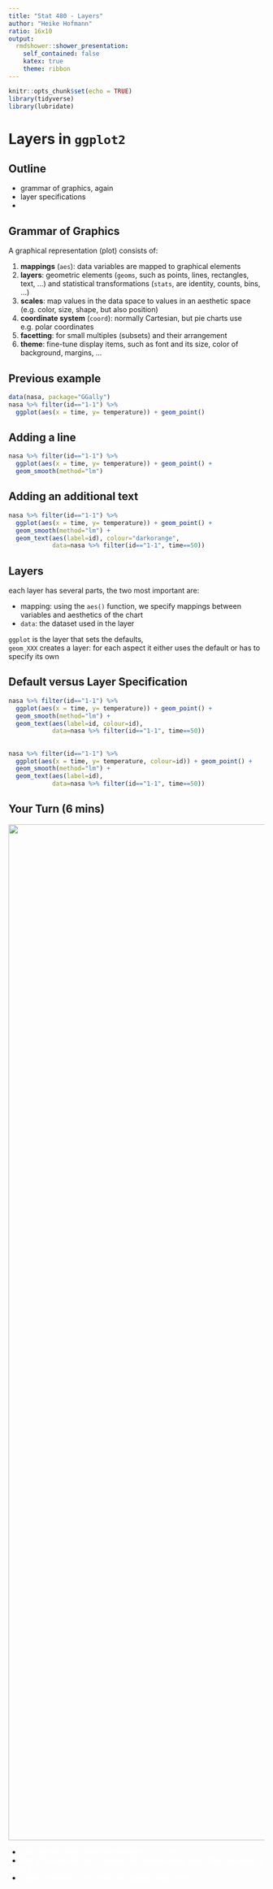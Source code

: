 ```yaml
---
title: "Stat 480 - Layers"
author: "Heike Hofmann"
ratio: 16x10
output:
  rmdshower::shower_presentation:
    self_contained: false
    katex: true
    theme: ribbon
---
```


```r
knitr::opts_chunk$set(echo = TRUE)
library(tidyverse)
library(lubridate)
```

# Layers in `ggplot2`

## Outline

- grammar of graphics, again
- layer specifications
- 

## Grammar of Graphics

A graphical representation (plot) consists of:

1. **mappings** (`aes`):  data variables are mapped to graphical elements
2. **layers**:  geometric elements (`geoms`, such as points, lines, rectangles, text, ...) and statistical transformations (`stats`, are identity, counts, bins, ...)
3. **scales**: map values in the data space to values in an aesthetic space (e.g. color, size, shape, but also position)
4. **coordinate system** (`coord`): normally Cartesian, but pie charts use e.g. polar coordinates
5. **facetting**: for small multiples (subsets) and their arrangement
6. **theme**: fine-tune display items, such as font and its size, color of background, margins, ...

## Previous example

```r
data(nasa, package="GGally")
nasa %>% filter(id=="1-1") %>%
  ggplot(aes(x = time, y= temperature)) + geom_point()
```

## Adding a line

```r
nasa %>% filter(id=="1-1") %>%
  ggplot(aes(x = time, y= temperature)) + geom_point() +
  geom_smooth(method="lm")
```

## Adding an additional text

```r
nasa %>% filter(id=="1-1") %>%
  ggplot(aes(x = time, y= temperature)) + geom_point() +
  geom_smooth(method="lm") +
  geom_text(aes(label=id), colour="darkorange", 
            data=nasa %>% filter(id=="1-1", time==50))
```

## Layers

each layer has several parts, the two most important are:

- mapping: using the `aes()` function, we specify mappings between variables and aesthetics of the chart
- `data`: the dataset used in the layer 

`ggplot` is the layer that sets the defaults, <br>
`geom_XXX` creates a layer: for each aspect it either uses the default or has to specify its own

## Default versus Layer Specification

```r
nasa %>% filter(id=="1-1") %>%
  ggplot(aes(x = time, y= temperature)) + geom_point() +
  geom_smooth(method="lm") +
  geom_text(aes(label=id, colour=id),  
            data=nasa %>% filter(id=="1-1", time==50))
```

##

```r
nasa %>% filter(id=="1-1") %>%
  ggplot(aes(x = time, y= temperature, colour=id)) + geom_point() +
  geom_smooth(method="lm") +
  geom_text(aes(label=id), 
            data=nasa %>% filter(id=="1-1", time==50))
```



## Your Turn (6 mins) {.white}

<img class="cover" src="images/blue.jpeg" alt="" width=2000>


- <span style="color:white">Load the `box` data from the package `classdata`,
</span>
- <span style="color:white">Plot a time line for each movie: plot total gross by week that the movie is out. 
</span>
- <span style="color:white">Label the three movies with the highest total gross.
</span>
